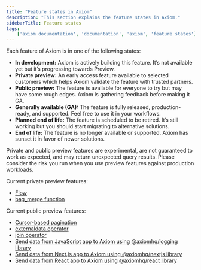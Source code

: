 ```yaml
---
title: "Feature states in Axiom"
description: "This section explains the feature states in Axiom."
sidebarTitle: Feature states
tags:
    ['axiom documentation', 'documentation', 'axiom', 'feature states']
---
```


Each feature of Axiom is in one of the following states:

- **In development:** Axiom is actively building this feature. It’s not available yet but it’s progressing towards Preview.
- **Private preview:** An early access feature available to selected customers which helps Axiom validate the feature with trusted partners.
- **Public preview:** The feature is available for everyone to try but may have some rough edges. Axiom is gathering feedback before making it GA.
- **Generally available (GA):** The feature is fully released, production-ready, and supported. Feel free to use it in your workflows.
- **Planned end of life:** The feature is scheduled to be retired. It’s still working but you should start migrating to alternative solutions.
- **End of life:** The feature is no longer available or supported. Axiom has sunset it in favor of newer solutions.

<Warning>
Private and public preview features are experimental, are not guaranteed to work as expected, and may return unexpected query results. Please consider the risk you run when you use preview features against production workloads.
</Warning>

Current private preview features:

- [Flow](/process-data/introduction)
- [bag_merge function](/apl/scalar-functions/array-functions/bag-merge)

Current public preview features:
- [Cursor-based pagination](/restapi/pagination)
- [externaldata operator](/apl/tabular-operators/externaldata-operator)
- [join operator](/apl/tabular-operators/join-operator)
- [Send data from JavaScript app to Axiom using @axiomhq/logging library](/guides/javascript)
- [Send data from Next.js app to Axiom using @axiomhq/nextjs library](/send-data/nextjs)
- [Send data from React app to Axiom using @axiomhq/react library](/send-data/react)